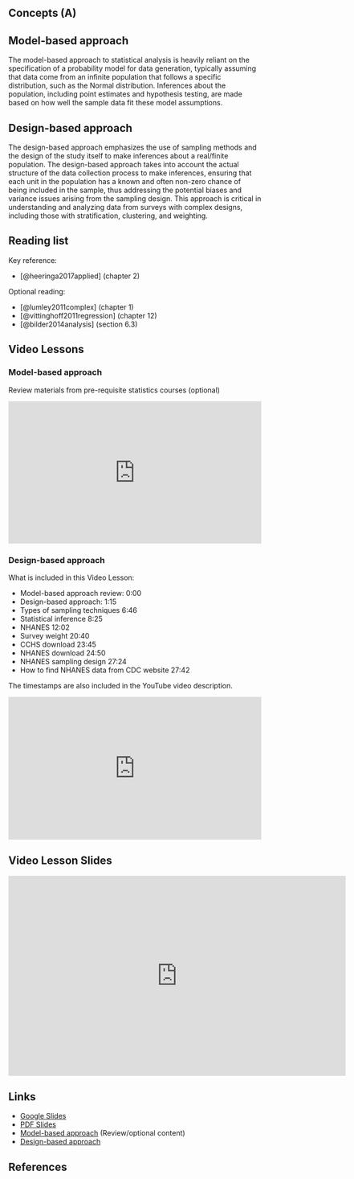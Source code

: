 ## Concepts (A) {.unnumbered}

## Model-based approach

The model-based approach to statistical analysis is heavily reliant on the specification of a probability model for data generation, typically assuming that data come from an infinite population that follows a specific distribution, such as the Normal distribution. Inferences about the population, including point estimates and hypothesis testing, are made based on how well the sample data fit these model assumptions.

## Design-based approach

The design-based approach emphasizes the use of sampling methods and the design of the study itself to make inferences about a real/finite population. The design-based approach takes into account the actual structure of the data collection process to make inferences, ensuring that each unit in the population has a known and often non-zero chance of being included in the sample, thus addressing the potential biases and variance issues arising from the sampling design. This approach is critical in understanding and analyzing data from surveys with complex designs, including those with stratification, clustering, and weighting.

## Reading list

Key reference:

-   [@heeringa2017applied] (chapter 2)

Optional reading:

-   [@lumley2011complex] (chapter 1)
-   [@vittinghoff2011regression] (chapter 12)
-   [@bilder2014analysis] (section 6.3)

## Video Lessons

::: callout-tip
### Model-based approach

Review materials from pre-requisite statistics courses (optional)
:::

::: {style="position: relative; padding-bottom: 56.25%; height: 0; overflow: hidden;"}
<iframe src="https://www.youtube.com/embed/0jdU7FrueMo" style="position: absolute; top: 0; left: 0; width: 100%; height: 100%; border:0;" allowfullscreen>

</iframe>
:::

::: callout-tip
### Design-based approach

What is included in this Video Lesson:

-   Model-based approach review: 0:00
-   Design-based approach: 1:15
-   Types of sampling techniques 6:46
-   Statistical inference 8:25
-   NHANES 12:02
-   Survey weight 20:40
-   CCHS download 23:45
-   NHANES download 24:50
-   NHANES sampling design 27:24
-   How to find NHANES data from CDC website 27:42

The timestamps are also included in the YouTube video description.
:::

::: {style="position: relative; padding-bottom: 56.25%; height: 0; overflow: hidden;"}
<iframe src="https://www.youtube.com/embed/wWYFyX7UR34" style="position: absolute; top: 0; left: 0; width: 100%; height: 100%; border:0;" allowfullscreen>

</iframe>
:::

## Video Lesson Slides

<iframe src="https://docs.google.com/presentation/d/e/2PACX-1vSdw6ncnE7qZus4vcM5UL7SADDPMoK6RKdu5DHoci2tQvAwBaReTcSxg2FbXQH8WK3qx3BlO-UB6GIJ/embed?start=false&amp;loop=false&amp;delayms=3000" frameborder="0" width="672" height="398" allowfullscreen="true" mozallowfullscreen="true" webkitallowfullscreen="true">

</iframe>

## Links

-   [Google Slides](https://docs.google.com/presentation/d/1hpmABr_63Nm89RXH09riUiKa9SVRZEV4kJHQbqnbHTA/edit?usp=sharing)
-   [PDF Slides](slides/designNHANES.pdf)
-   [Model-based approach](https://ehsanx.github.io/SPPH504007SurveyData/docs/tab-3.html) (Review/optional content)
-   [Design-based approach](https://ehsanx.github.io/SPPH504007SurveyData/docs/design-based-approach.html)

## References
